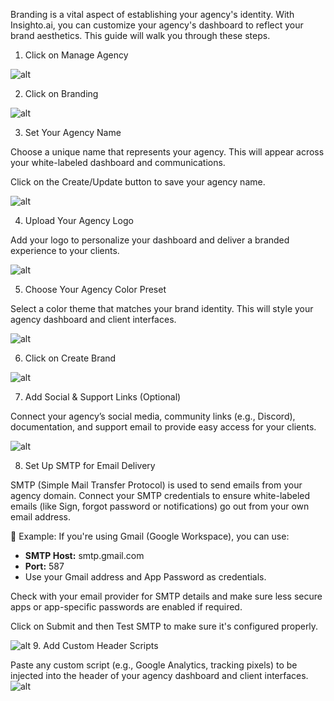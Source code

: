 

Branding is a vital aspect of establishing your agency's identity. With Insighto.ai, you can customize your agency's dashboard to reflect your brand aesthetics. This guide will walk you through these steps.

 1.  Click on Manage Agency

![alt](images/Branding/1.png)

 2.  Click on Branding

![alt](images/Branding/2.png)

 3.   Set Your Agency Name

Choose a unique name that represents your agency. This will appear across your white-labeled dashboard and communications.

Click on the Create/Update button to save your agency name.

![alt](images/Branding/3.png)

 4.  Upload Your Agency Logo

Add your logo to personalize your dashboard and deliver a branded experience to your clients.

![alt](images/Branding/4.png)

 5.  Choose Your Agency Color Preset

Select a color theme that matches your brand identity. This will style your agency dashboard and client interfaces.

![alt](images/Branding/5.png)

 6.  Click on Create Brand

![alt](images/Branding/6.png)

 7.  Add Social & Support Links (Optional)

Connect your agency’s social media, community links (e.g., Discord), documentation, and support email to provide easy access for your clients.

![alt](images/Branding/7.png)

 8.  Set Up SMTP for Email Delivery

SMTP (Simple Mail Transfer Protocol) is used to send emails from your agency domain. Connect your SMTP credentials to ensure white-labeled emails (like Sign, forgot password or notifications) go out from your own email address.

📌 Example: If you're using Gmail (Google Workspace), you can use:

- **SMTP Host:** smtp.gmail.com  
- **Port:** 587  
- Use your Gmail address and App Password as credentials.

Check with your email provider for SMTP details and make sure less secure apps or app-specific passwords are enabled if required.

Click on Submit and then Test SMTP to make sure it's configured properly.

![alt](images/Branding/8.png)
 9.  Add Custom Header Scripts

Paste any custom script (e.g., Google Analytics, tracking pixels) to be injected into the header of your agency dashboard and client interfaces.
![alt](images/Branding/17.png)
